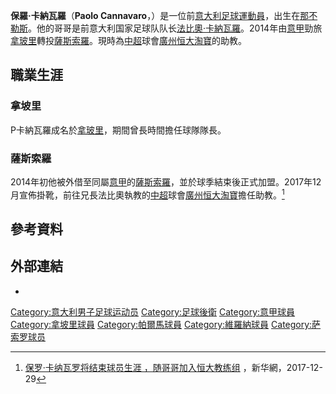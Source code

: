 {{noteta
|G1=意甲
|T=zh-hans:保罗·卡纳瓦罗;zh-hk:保羅·簡拿華路;zh-tw:保羅·卡納瓦羅;
|1=zh-hans:卡纳瓦罗;zh-hk:簡拿華路;zh-tw:卡納瓦羅;
}}
{{Football player infobox
| playername         = 保羅·卡納瓦羅<br />''Paolo Cannavaro''
| image              = [[File:Paolo_Cannavaro_Neapel_.jpg|200px]]
| fullname           =  Paolo Cannavaro
| nickname           =  小卡納瓦羅 , 細簡
| dateofbirth        = {{birth date and age|1981|6|26}}
| cityofbirth        = [[那不勒斯|那不勒斯]]
| countryofbirth     = [[意大利|意大利]]
| height             = {{height|meters=1.84}}
| currentclub        = 
| clubnumber         = 
| position           = [[中堅|中堅]]
| youthyears         = 1995-1998
| youthclubs         = [[那不勒斯足球俱樂部|拿玻里]]
| years              = 1998-1999<br />1999-2006<br />2001-2002<br />2006-2014<BR>2014-2017<BR>
|clubs              = [[那不勒斯足球俱樂部|拿玻里]]<br />[[帕爾馬足球俱樂部|帕爾馬]]<br />→ [[維羅納足球俱樂部|維羅納]]<br />[[那不勒斯足球俱樂部|拿玻里]]<BR>[[萨索罗足球俱乐部|薩斯索羅]]
|caps(goals)        = 2 (0)<br />92 (4)<br />24 (1)<br />236 (8)<BR>110 (1)
 | manageryears1  = 2018- |managerclubs1 = [[廣州恒大淘寶|廣州恒大淘寶]] (助教)
| nationalyears      = 1999-2000<BR>2001<BR>2002-2004
| nationalteam       = 意大利U18<BR>意大利U20<BR>[[意大利21歲以下國家足球隊|意大利U21]]
| nationalcaps(goals)= 6 (0)<BR>18 (0)<BR>1 (0)
| pcupdate           = 2018年1月30日
| ntupdate           = 2009年7月11日
}}
'''保羅·卡納瓦羅'''（'''Paolo Cannavaro'''，{{bd|1981年|6月26日|catidx=Cannavaro, Paolo}}）是一位前[[意大利|意大利]][[足球|足球]][[運動員|運動員]]，出生在[[那不勒斯|那不勒斯]]。他的哥哥是前意大利国家足球队队长[[法比奧·卡納瓦羅|法比奧·卡納瓦羅]]。2014年由[[意甲|意甲]]勁旅[[那不勒斯足球俱樂部|拿玻里]]轉投[[萨索罗足球俱乐部|薩斯索羅]]。現時為[[中超|中超]]球會[[廣州恒大淘寶|廣州恒大淘寶]]的助教。

==職業生涯==

===拿坡里===
P卡納瓦羅成名於[[那不勒斯足球俱樂部|拿玻里]]，期間曾長時間擔任球隊隊長。

===薩斯索羅===
2014年初他被外借至同屬[[意甲|意甲]]的[[萨索罗足球俱乐部|薩斯索羅]]，並於球季結束後正式加盟。2017年12月宣佈掛靴，前往兄長法比奧執教的[[中超|中超]]球會[[廣州恒大淘寶|廣州恒大淘寶]]擔任助教。<ref>[http://www.xinhuanet.com/sports/2017-12/29/c_1122186113.htm 保罗·卡纳瓦罗将结束球员生涯 ，随哥哥加入恒大教练组] {{Wayback|url=http://www.xinhuanet.com/sports/2017-12/29/c_1122186113.htm |date=20191206174633 }}，新华網，2017-12-29</ref>

== 參考資料 ==
{{reflist}}

==外部連結==
* {{Instagram|paolocannavaro}}

{{DEFAULTSORT:Cannavaro, Paolo}}
[[Category:意大利男子足球运动员|Category:意大利男子足球运动员]]
[[Category:足球後衛|Category:足球後衛]]
[[Category:意甲球員|Category:意甲球員]]
[[Category:拿坡里球員|Category:拿坡里球員]]
[[Category:帕爾馬球員|Category:帕爾馬球員]]
[[Category:維羅納球員|Category:維羅納球員]]
[[Category:萨索罗球员|Category:萨索罗球员]]